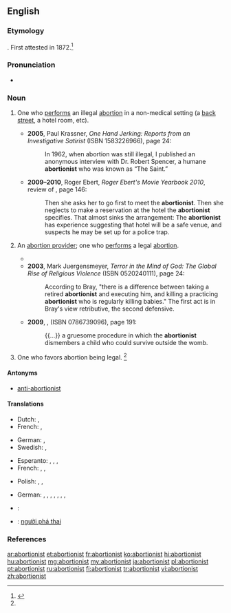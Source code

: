 ==English==
{{rft}}
===Etymology===
{{suffix|abortion|ist}}. First attested in 1872.<ref name=SOED>{{reference-book | last =| first = | authorlink =  | coauthors =  | editor =Brown, Lesley  | others =  | title = The Shorter Oxford English Dictionary | origdate =  | origyear = 1933| origmonth =  | url =  | format =  | accessdate =  | accessyear =  | accessmonth =  | edition = 5th | date =  | year =2003| month =  | publisher =Oxford University Press  | location =Oxford, UK | language =  | id =  | doi = | isbn =978-0-19-860575-7 | lccn = | ol = | pages =7| chapter =  | chapterurl =  | quote =}}</ref>

===Pronunciation===
* {{a|US}} {{IPA|/əˈbɔɹ.ʃə.nɪst/}}

===Noun===
{{en-noun}}

# {{context|now often|_|historical|lang=en}} One who [[perform]]s an illegal [[abortion]] in a non-medical setting (a [[back street]], a hotel room, etc).
#* '''2005''', Paul Krassner, ''One Hand Jerking: Reports from an Investigative Satirist'' (ISBN 1583226966), page 24:
#*: In 1962, when abortion was still illegal, I published an anonymous interview with Dr. Robert Spencer, a humane '''abortionist''' who was known as “The Saint.”
#* '''2009&ndash;2010''', Roger Ebert, ''Roger Ebert's Movie Yearbook 2010'', review of ''{{w|4 Months, 3 Weeks and 2 Days}}'', page 146:
#*: Then she asks her to go first to meet the '''abortionist'''. Then she neglects to make a reservation at the hotel the '''abortionist''' specifies. That almost sinks the arrangement: The '''abortionist''' has experience suggesting that hotel will be a safe venue, and suspects he may be set up for a police trap.
# {{context|chiefly|in anti-abortion discourse|pejorative|lang=en}} An [[abortion provider]]; one who [[perform]]s a legal [[abortion]].
#* {{quote-book|title=Bioethical Dilemmas: A Jewish Perspective| volume=1| page=277| books.google.com/books?isbn=0881254738| author={{w|J. David Bleich}}| year=1998| passage=Such a fetus is perfectly viable save for the act of the abortionist.}}
#* '''2003''', Mark Juergensmeyer, ''Terror in the Mind of God: The Global Rise of Religious Violence'' (ISBN 0520240111), page 24:
#*: According to Bray, "there is a difference between taking a retired '''abortionist''' and executing him, and killing a practicing '''abortionist''' who is regularly killing babies." The first act is in Bray's view retributive, the second defensive.
#* '''2009''', {{w|Dinesh D'Souza}}, ''{{w|Letters to a Young Conservative}}'' (ISBN 0786739096), page 191:
#*: {{...}} a gruesome procedure in which the '''abortionist''' dismembers a child who could survive outside the womb.
# {{context|in anti-abortion discourse|offensive|lang=en}} One who favors abortion being legal. {{defdate|since the late 19<sup>th</sup> century}}<ref name=SOED/>

====Antonyms====
* {{sense|one who favours abortion being legal}} [[anti-abortionist]] {{gloss|one who opposes abortion being legal}}

====Translations====
{{trans-top|one who performs an illegal (backstreet) abortion}}
* Dutch: {{t|nl|engeltjesmaker|m}}, {{t|nl|engeltjesmaakster|f}}
* French: {{t|fr|faiseur d'anges|m}}, {{t|fr|faiseuse d'anges|f}}
{{trans-mid}}
* German: {{t+|de|Engelmacher|m}}, {{qualifier|euphemistic}} {{gloss|backstreet}} {{t+|de|Engelmacherin|f}}
* Swedish: {{t|sv|änglamakare|c}}, {{t|sv|änglamakerska|c}}
{{trans-bottom}}

{{trans-top|one who performs a legal abortion}}
* Esperanto: {{t|eo|abortigisto}} {{qualifier|♂(♀)}}, {{t|eo|virabortigisto}} {{qualifier|explicitly ♂}}, {{t|eo|abortigistino}} {{qualifier|explicitly ♀}}, {{t|eo|geabortigistoj|p}} {{qualifier|♂♀}}
* French: {{t|fr|médecin avorteur|m}}, {{t+|fr|avorteur|m}}, {{t+|fr|avorteuse|f}}
{{trans-mid}}
* Polish: {{t|pl|aborcjonista|m}}, {{t|pl|aborter|m}}, {{t|pl|aborcjonistka|f}}
{{trans-bottom}}

{{checktrans-top}}
* German: {{t|de|Abtreiber|m}}, {{t|de|Abtreiberin|f}}, {{t|de|Abtreibungsarzt|m}}, {{t|de|Abtreibungsärztin|f}}, {{t|de|abtreibender Arzt|m}}, {{t|de|abtreibende Ärztin|f}}, {{t|de|Abtreibungshelfer|m}}, {{t|de|Abtreibungshelferin|f}}
{{trans-mid}}
* {{ttbc|tr}}: {{t+|tr|kürtajcı}}
* {{ttbc|vi}}: [[người phá thai]]
{{trans-bottom}}

===References===
<references/>

[[ar:abortionist]]
[[et:abortionist]]
[[fr:abortionist]]
[[ko:abortionist]]
[[hi:abortionist]]
[[hu:abortionist]]
[[mg:abortionist]]
[[my:abortionist]]
[[ja:abortionist]]
[[pl:abortionist]]
[[pt:abortionist]]
[[ru:abortionist]]
[[fi:abortionist]]
[[tr:abortionist]]
[[vi:abortionist]]
[[zh:abortionist]]